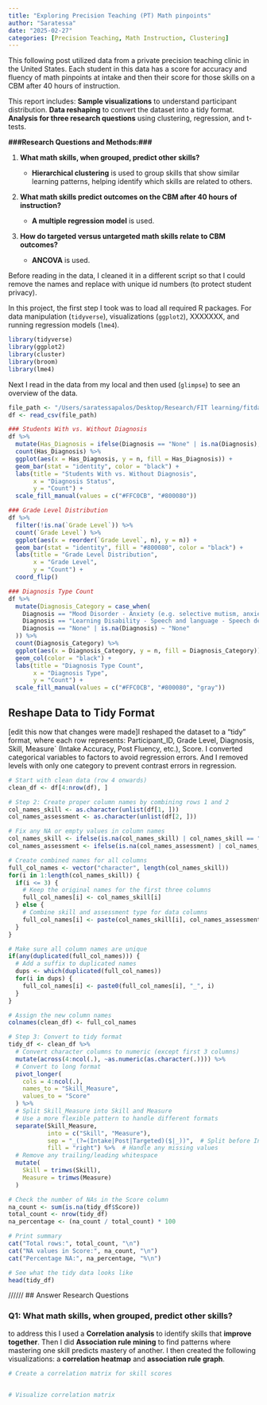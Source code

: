 ```yaml
---
title: "Exploring Precision Teaching (PT) Math pinpoints"
author: "Saratessa"
date: "2025-02-27"
categories: [Precision Teaching, Math Instruction, Clustering]
---
```


This following post utilized data from a private precision teaching clinic in the United States. Each student in this data has a score for accuracy and fluency of math pinpoints at intake and then their score for those skills on a CBM after 40 hours of instruction.

This report includes: **Sample visualizations** to understand participant distribution. **Data reshaping** to convert the dataset into a tidy format. **Analysis for three research questions** using clustering, regression, and t-tests.

**###Research Questions and Methods:###**

1.  **What math skills, when grouped, predict other skills?**

    -   **Hierarchical clustering** is used to group skills that show similar learning patterns, helping identify which skills are related to others.

2.  **What math skills predict outcomes on the CBM after 40 hours of instruction?**

    -   **A multiple regression model** is used.

3.  **How do targeted versus untargeted math skills relate to CBM outcomes?**

    -   **ANCOVA** is used.

Before reading in the data, I cleaned it in a different script so that I could remove the names and replace with unique id numbers (to protect student privacy).

In this project, the first step I took was to load all required R packages. For data manipulation (`tidyverse`), visualizations (`ggplot2`), XXXXXXX, and running regression models (`lme4`).

```r
library(tidyverse)
library(ggplot2)
library(cluster)
library(broom)
library(lme4)
```

Next I read in the data from my local and then used (`glimpse`) to see an overview of the data.

```r
file_path <- "/Users/saratessapalos/Desktop/Research/FIT learning/fitdata/data/Cleaned_Data1.csv"
df <- read_csv(file_path)
```


```r
### Students With vs. Without Diagnosis
df %>% 
  mutate(Has_Diagnosis = ifelse(Diagnosis == "None" | is.na(Diagnosis), "No Diagnosis", "Has Diagnosis")) %>%
  count(Has_Diagnosis) %>%
  ggplot(aes(x = Has_Diagnosis, y = n, fill = Has_Diagnosis)) +
  geom_bar(stat = "identity", color = "black") +
  labs(title = "Students With vs. Without Diagnosis",
       x = "Diagnosis Status",
       y = "Count") +
  scale_fill_manual(values = c("#FFC0CB", "#800080"))

### Grade Level Distribution
df %>%
  filter(!is.na(`Grade Level`)) %>%
  count(`Grade Level`) %>%
  ggplot(aes(x = reorder(`Grade Level`, n), y = n)) +
  geom_bar(stat = "identity", fill = "#800080", color = "black") +
  labs(title = "Grade Level Distribution",
       x = "Grade Level",
       y = "Count") +
  coord_flip()

### Diagnosis Type Count
df %>%
  mutate(Diagnosis_Category = case_when(
    Diagnosis == "Mood Disorder - Anxiety (e.g. selective mutism, anxiety, GAD)" ~ "Mood Disorder",
    Diagnosis == "Learning Disability - Speech and language - Speech delay" ~ "Learning Disability",
    Diagnosis == "None" | is.na(Diagnosis) ~ "None"
  )) %>%
  count(Diagnosis_Category) %>%
  ggplot(aes(x = Diagnosis_Category, y = n, fill = Diagnosis_Category)) +
  geom_col(color = "black") +
  labs(title = "Diagnosis Type Count",
       x = "Diagnosis Type",
       y = "Count") +
  scale_fill_manual(values = c("#FFC0CB", "#800080", "gray"))
```

## Reshape Data to Tidy Format

[edit this now that changes were made\]I reshaped the dataset to a "tidy" format, where each row represents: Participant_ID, Grade Level, Diagnosis, Skill, Measure\` (Intake Accuracy, Post Fluency, etc.), Score. I converted categorical variables to factors to avoid regression errors. And I removed levels with only one category to prevent contrast errors in regression.

```r
# Start with clean data (row 4 onwards)
clean_df <- df[4:nrow(df), ]

# Step 2: Create proper column names by combining rows 1 and 2
col_names_skill <- as.character(unlist(df[1, ]))
col_names_assessment <- as.character(unlist(df[2, ]))

# Fix any NA or empty values in column names
col_names_skill <- ifelse(is.na(col_names_skill) | col_names_skill == "", paste0("Column_", 1:length(col_names_skill)), col_names_skill)
col_names_assessment <- ifelse(is.na(col_names_assessment) | col_names_assessment == "", "Unknown", col_names_assessment)

# Create combined names for all columns
full_col_names <- vector("character", length(col_names_skill))
for(i in 1:length(col_names_skill)) {
  if(i <= 3) {
    # Keep the original names for the first three columns
    full_col_names[i] <- col_names_skill[i]
  } else {
    # Combine skill and assessment type for data columns
    full_col_names[i] <- paste(col_names_skill[i], col_names_assessment[i], sep = "_")
  }
}

# Make sure all column names are unique
if(any(duplicated(full_col_names))) {
  # Add a suffix to duplicated names
  dups <- which(duplicated(full_col_names))
  for(i in dups) {
    full_col_names[i] <- paste0(full_col_names[i], "_", i)
  }
}

# Assign the new column names
colnames(clean_df) <- full_col_names

# Step 3: Convert to tidy format
tidy_df <- clean_df %>%
  # Convert character columns to numeric (except first 3 columns)
  mutate(across(4:ncol(.), ~as.numeric(as.character(.)))) %>%
  # Convert to long format
  pivot_longer(
    cols = 4:ncol(.),
    names_to = "Skill_Measure",
    values_to = "Score"
  ) %>%
  # Split Skill_Measure into Skill and Measure
  # Use a more flexible pattern to handle different formats
  separate(Skill_Measure, 
           into = c("Skill", "Measure"),
           sep = "_(?=(Intake|Post|Targeted)($|_))",  # Split before Intake, Post, or Targeted
           fill = "right") %>%  # Handle any missing values
  # Remove any trailing/leading whitespace
  mutate(
    Skill = trimws(Skill),
    Measure = trimws(Measure)
  )
```

```r
# Check the number of NAs in the Score column
na_count <- sum(is.na(tidy_df$Score))
total_count <- nrow(tidy_df)
na_percentage <- (na_count / total_count) * 100

# Print summary
cat("Total rows:", total_count, "\n")
cat("NA values in Score:", na_count, "\n")
cat("Percentage NA:", na_percentage, "%\n")

# See what the tidy data looks like
head(tidy_df)
```

////// \## Answer Research Questions

### **Q1: What math skills, when grouped, predict other skills?**

to address this I used a **Correlation analysis** to identify skills that **improve together**. Then I did **Association rule mining** to find patterns where mastering one skill predicts mastery of another. I then created the following visualizations: a **correlation heatmap** and **association rule graph**.

```r
# Create a correlation matrix for skill scores


# Visualize correlation matrix

```
